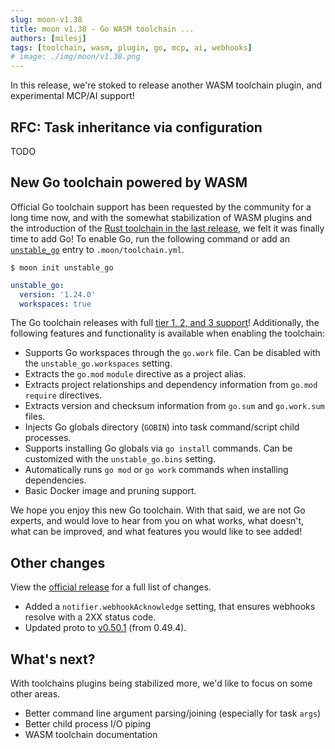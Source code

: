 ```yaml
---
slug: moon-v1.38
title: moon v1.38 - Go WASM toolchain ...
authors: [milesj]
tags: [toolchain, wasm, plugin, go, mcp, ai, webhooks]
# image: ./img/moon/v1.38.png
---
```


In this release, we're stoked to release another WASM toolchain plugin, and experimental MCP/AI
support!

<!--truncate-->

## RFC: Task inheritance via configuration

TODO

## New Go toolchain powered by WASM

Official Go toolchain support has been requested by the community for a long time now, and with the
somewhat stabilization of WASM plugins and the introduction of the
[Rust toolchain in the last release](./moon-v1.37), we felt it was finally time to add Go! To enable
Go, run the following command or add an [`unstable_go`](/docs/config/toolchain#unstable_go) entry to
`.moon/toolchain.yml`.

```shell
$ moon init unstable_go
```

```yaml title=".moon/toolchain.yml"
unstable_go:
  version: '1.24.0'
  workspaces: true
```

The Go toolchain releases with full [tier 1, 2, and 3 support](/docs/how-it-works/languages)!
Additionally, the following features and functionality is available when enabling the toolchain:

- Supports Go workspaces through the `go.work` file. Can be disabled with the
  `unstable_go.workspaces` setting.
- Extracts the `go.mod` `module` directive as a project alias.
- Extracts project relationships and dependency information from `go.mod` `require` directives.
- Extracts version and checksum information from `go.sum` and `go.work.sum` files.
- Injects Go globals directory (`GOBIN`) into task command/script child processes.
- Supports installing Go globals via `go install` commands. Can be customized with the
  `unstable_go.bins` setting.
- Automatically runs `go mod` or `go work` commands when installing dependencies.
- Basic Docker image and pruning support.

We hope you enjoy this new Go toolchain. With that said, we are not Go experts, and would love to
hear from you on what works, what doesn't, what can be improved, and what features you would like to
see added!

## Other changes

View the [official release](https://github.com/moonrepo/moon/releases/tag/v1.38.0) for a full list
of changes.

- Added a `notifier.webhookAcknowledge` setting, that ensures webhooks resolve with a 2XX status
  code.
- Updated proto to [v0.50.1](https://github.com/moonrepo/proto/releases/tag/v0.50.0) (from 0.49.4).

## What's next?

With toolchains plugins being stabilized more, we'd like to focus on some other areas.

- Better command line argument parsing/joining (especially for task `args`)
- Better child process I/O piping
- WASM toolchain documentation
